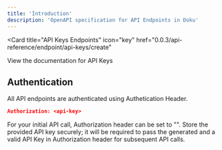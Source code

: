 ```yaml
---
title: 'Introduction'
description: 'OpenAPI specification for API Endpoints in Doku'
---
```


<Card
  title="API Keys Endpoints"
  icon="key"
  href="0.0.3/api-reference/endpoint/api-keys/create"
>
  View the documentation for API Keys
</Card>

## Authentication

All API endpoints are authenticated using Authetication Header.

```json
Authorization: <api-key>
```

<Info>
For your initial API call, Authorization header can be set to "".
Store the provided API key securely; it will be required to pass the generated and a valid API Key in Authorization header for subsequent API calls.
</Info>